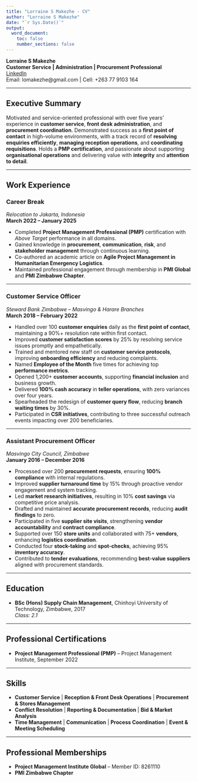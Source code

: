 ```yaml
---
title: "Lorraine S Makezhe - CV"
author: "Lorraine S Makezhe"
date: "`r Sys.Date()`"
output: 
  word_document:
    toc: false
    number_sections: false
---
```


**Lorraine S Makezhe**  
**Customer Service | Administration | Procurement Professional**  
[LinkedIn](https://www.linkedin.com/in/lmakezhe/)  
Email: lomakezhe@gmail.com | Cell: +263 77 9103 164  

---

## Executive Summary

Motivated and service-oriented professional with over five years’ experience in **customer service**, **front desk administration**, and **procurement coordination**. Demonstrated success as a **first point of contact** in high-volume environments, with a track record of **resolving enquiries efficiently**, **managing reception operations**, and **coordinating requisitions**. Holds a **PMP certification**, and passionate about supporting **organisational operations** and delivering value with **integrity** and **attention to detail**.

---

## Work Experience

### Career Break  
*Relocation to Jakarta, Indonesia*  
**March 2022 – January 2025**

* Completed **Project Management Professional (PMP)** certification with *Above Target* performance in all domains. 
* Gained knowledge in **procurement**, **communication**, **risk**, and **stakeholder management** through continuous learning.  
* Co-authored an academic article on **Agile Project Management in Humanitarian Emergency Logistics**.  
* Maintained professional engagement through membership in **PMI Global** and **PMI Zimbabwe Chapter**.  

---

### Customer Service Officer  
*Steward Bank Zimbabwe – Masvingo & Harare Branches*  
**March 2018 – February 2022**

* Handled over 100 **customer enquiries** daily as the **first point of contact**, maintaining a 90%+ resolution rate within first contact.  
* Improved **customer satisfaction scores** by 25% by resolving service issues promptly and empathetically.  
* Trained and mentored new staff on **customer service protocols**, improving **onboarding efficiency** and reducing complaints.  
* Named **Employee of the Month** five times for achieving top **performance metrics**.  
* Opened 1,200+ **customer accounts**, supporting **financial inclusion** and business growth.  
* Delivered **100% cash accuracy** in **teller operations**, with zero variances over four years.  
* Spearheaded the redesign of **customer query flow**, reducing **branch waiting times** by 30%.  
* Participated in **CSR initiatives**, contributing to three successful outreach events impacting over 200 beneficiaries.  

---

### Assistant Procurement Officer  
*Masvingo City Council, Zimbabwe*  
**January 2016 – December 2016**

* Processed over 200 **procurement requests**, ensuring **100% compliance** with internal regulations.  
* Improved **supplier turnaround time** by 15% through proactive vendor engagement and system tracking.  
* Led **market research initiatives**, resulting in 10% **cost savings** via competitive price analysis.  
* Drafted and maintained **accurate procurement records**, reducing **audit findings** to zero.  
* Participated in five **supplier site visits**, strengthening **vendor accountability** and **contract compliance**.  
* Supported over 150 **store units** and collaborated with 75+ **vendors**, enhancing **logistics coordination**.  
* Conducted four **stock-taking** and **spot-checks**, achieving 95% **inventory accuracy**.  
* Contributed to **tender evaluations**, recommending **best-value suppliers** aligned with procurement standards.  

---

## Education

* **BSc (Hons) Supply Chain Management**, Chinhoyi University of Technology, Zimbabwe, 2017  
  *Class: 2.1*  

---

## Professional Certifications

* **Project Management Professional (PMP)** – Project Management Institute, September 2022  

---

## Skills

* **Customer Service** | **Reception & Front Desk Operations** | **Procurement & Stores Management**  
* **Conflict Resolution** | **Reporting & Documentation** | **Bid & Market Analysis**  
* **Time Management** | **Communication** | **Process Coordination** | **Event & Meeting Scheduling**  

---

## Professional Memberships

* **Project Management Institute Global** – Member ID: 8261110  
* **PMI Zimbabwe Chapter**